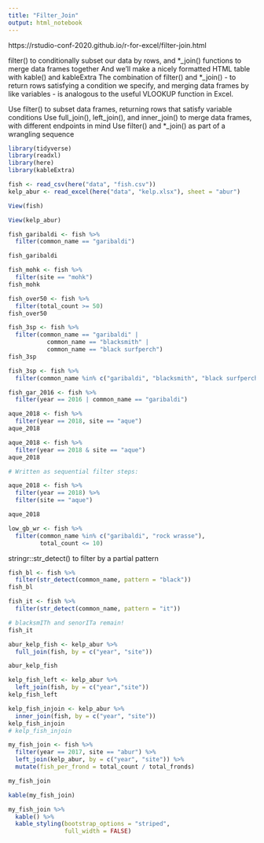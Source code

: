 ```yaml
---
title: "Filter_Join"
output: html_notebook
---
```


https://rstudio-conf-2020.github.io/r-for-excel/filter-join.html

filter() to conditionally subset our data by rows, and
*_join() functions to merge data frames together
And we’ll make a nicely formatted HTML table with kable() and kableExtra
The combination of filter() and *_join() - to return rows satisfying a condition we specify, and merging data frames by like variables - is analogous to the useful VLOOKUP function in Excel.

Use filter() to subset data frames, returning rows that satisfy variable conditions
Use full_join(), left_join(), and inner_join() to merge data frames, with different endpoints in mind
Use filter() and *_join() as part of a wrangling sequence

```r
library(tidyverse)
library(readxl)
library(here) 
library(kableExtra)
```
```r
fish <- read_csv(here("data", "fish.csv"))
kelp_abur <- read_excel(here("data", "kelp.xlsx"), sheet = "abur")
```

```r
View(fish)
```
```r
View(kelp_abur)
```
```r
fish_garibaldi <- fish %>% 
  filter(common_name == "garibaldi")

fish_garibaldi
```
```r
fish_mohk <- fish %>% 
  filter(site == "mohk")
fish_mohk
```
```r
fish_over50 <- fish %>% 
  filter(total_count >= 50)
fish_over50
```
```r
fish_3sp <- fish %>% 
  filter(common_name == "garibaldi" | 
           common_name == "blacksmith" | 
           common_name == "black surfperch")
fish_3sp
```
```r
fish_3sp <- fish %>% 
  filter(common_name %in% c("garibaldi", "blacksmith", "black surfperch"))
```

```r
fish_gar_2016 <- fish %>% 
  filter(year == 2016 | common_name == "garibaldi")
```
```r
aque_2018 <- fish %>% 
  filter(year == 2018, site == "aque")
aque_2018

```

```r
aque_2018 <- fish %>% 
  filter(year == 2018 & site == "aque")
aque_2018
```

```r
# Written as sequential filter steps:

aque_2018 <- fish %>% 
  filter(year == 2018) %>% 
  filter(site == "aque")

aque_2018
```
```r
low_gb_wr <- fish %>% 
  filter(common_name %in% c("garibaldi", "rock wrasse"), 
         total_count <= 10)
```

stringr::str_detect() to filter by a partial pattern

```r
fish_bl <- fish %>% 
  filter(str_detect(common_name, pattern = "black"))
fish_bl
```
```r
fish_it <- fish %>% 
  filter(str_detect(common_name, pattern = "it"))

# blacksmITh and senorITa remain!
fish_it
```
```r
abur_kelp_fish <- kelp_abur %>% 
  full_join(fish, by = c("year", "site"))

abur_kelp_fish
```

```r
kelp_fish_left <- kelp_abur %>% 
  left_join(fish, by = c("year","site"))
kelp_fish_left
```

```r

kelp_fish_injoin <- kelp_abur %>% 
  inner_join(fish, by = c("year", "site"))
kelp_fish_injoin
# kelp_fish_injoin
```
```r
my_fish_join <- fish %>% 
  filter(year == 2017, site == "abur") %>% 
  left_join(kelp_abur, by = c("year", "site")) %>% 
  mutate(fish_per_frond = total_count / total_fronds)

my_fish_join
```
```r
kable(my_fish_join)

```

```r
my_fish_join %>% 
  kable() %>% 
  kable_styling(bootstrap_options = "striped", 
                full_width = FALSE)
```

